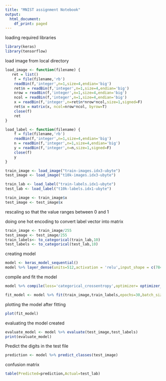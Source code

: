 ---
title: "MNIST assignment Notebook"
output:
  html_document:
    df_print: paged
---

 loading required libraries 
```{r}
library(keras)
library(tensorflow)
```

load image from local directory

```{r load}

load_image <- function(filename) {
   ret = list()
    f = file(filename,'rb')
    readBin(f,'integer',n=1,size=4,endian='big')
    ret$n = readBin(f,'integer',n=1,size=4,endian='big')
    nrow = readBin(f,'integer',n=1,size=4,endian='big')
    ncol = readBin(f,'integer',n=1,size=4,endian='big')
    x = readBin(f,'integer',n=ret$n*nrow*ncol,size=1,signed=F)
    ret$x = matrix(x, ncol=nrow*ncol, byrow=T)
    close(f)
    ret
}

load_label <- function(filename) {
    f = file(filename,'rb')
    readBin(f,'integer',n=1,size=4,endian='big')
    n = readBin(f,'integer',n=1,size=4,endian='big')
    y = readBin(f,'integer',n=n,size=1,signed=F)
    close(f)
    y
}

train_image <- load_image("train-images.idx3-ubyte")
test_image <- load_image("t10k-images.idx3-ubyte")

train_lab <- load_label("train-labels.idx1-ubyte")
test_lab <- load_label("t10k-labels.idx1-ubyte") 

train_image <- train_image$x
test_image <- test_image$x
```



rescaling so that the value ranges between  0 and 1

doing one hot encoding to convert label vector into matrix


```{r}
train_image <- train_image/255
test_image <- test_image/255
train_labels<- to_categorical(train_lab,10)
test_labels <- to_categorical(test_lab,10)

```

creating model

```{r}
model <- keras_model_sequential()
model %>% layer_dense(units=512,activation = 'relu',input_shape = c(784)) %>% layer_dropout(rate=0.4) %>% layer_dense(units=256,activation='relu') %>%layer_dropout(rate=0.3) %>% layer_dense(units=10,activation='softmax')

```


compile and fit the model


```{r}
model %>% compile(loss='categorical_crossentropy',optimizer= optimizer_rmsprop(),metrics= 'accuracy')

fit_model <- model %>% fit(train_image,train_labels,epochs=30,batch_size=32,validation_split=0.25)
```

plotting the model after fitting

```{r}
plot(fit_model)
```

evaluating the model created

```{r}
evaluate_model <- model %>% evaluate(test_image,test_labels)
print(evaluate_model)
```
 
 Predict the digits in the test file

```{r}
prediction <- model %>% predict_classes(test_image)

```

 confusion matrix
```{r}
table(Predicted=prediction,Actual=test_lab)
```